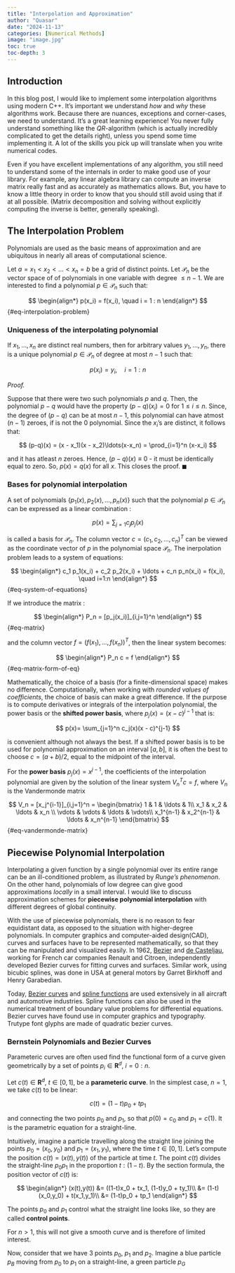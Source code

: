 ```yaml
---
title: "Interpolation and Approximation"
author: "Quasar"
date: "2024-11-13"
categories: [Numerical Methods]      
image: "image.jpg"
toc: true
toc-depth: 3
---
```


## Introduction

In this blog post, I would like to implement some interpolation algorithms using modern C++. It's important we understand *how* and *why* these algorithms work. Because there are nuances, exceptions and corner-cases, we need to understand. It's a great learning experience! You never fully understand something like the $QR$-algorithm (which is actually incredibly complicated to get the details right), unless you spend some time implementing it. A lot of the skills you pick up will translate when you write numerical codes.

Even if you have excellent implementations of any algorithm, you still need to understand some of the internals in order to make good use of your library. For example, any linear algebra library can compute an inverse matrix really fast and as accurately as mathematics allows. But, you have to know a little theory in order to know that you should still avoid using that if at all possible. (Matrix decomposition and solving without explicitly computing the inverse is better, generally speaking). 

## The Interpolation Problem

Polynomials are used as the basic means of approximation and are ubiquitous in nearly all areas of computational science. 

Let $a=x_1 < x_2 < \ldots < x_n = b$ be a grid of distinct points. Let $\mathcal{P}_n$ be the vector space of of polynomials in one variable with degree $\leq n - 1$. We are interested to find a polynomial $p \in \mathcal{P}_n$ such that:

$$
\begin{align*}
p(x_i) = f(x_i), \quad i = 1 : n
\end{align*}
$$ {#eq-interpolation-problem}

::: {#thm-uniqueness-of-the-interpolating-polynomial}

### Uniqueness of the interpolating polynomial

If $x_1,\ldots,x_n$ are distinct real numbers, then for arbitrary values $y_1,\ldots,y_n$, there is a unique polynomial $p\in \mathcal{P}_{n}$ of degree at most $n-1$ such that:

$$p(x_i) = y_i,  \quad i = 1 : n$$
:::

*Proof.*

Suppose that there were two such polynomials $p$ and $q$. Then, the polynomial $p-q$ would have the property $(p-q)(x_i)=0$ for $1 \leq i \leq n$. Since, the degree of $(p-q)$ can be at most $n-1$, this polynomial can have atmost $(n-1)$ zeroes, if is not the $0$ polynomial. Since the $x_i$'s are distinct, it follows that:

$$
(p-q)(x) = (x - x_1)(x - x_2)\ldots(x-x_n) = \prod_{i=1}^n (x-x_i)
$$

and it has atleast $n$ zeroes. Hence, $(p-q)(x)\equiv 0$ - it must be identically equal to zero. So, $p(x) = q(x)$ for all $x$. This closes the proof. $\blacksquare$

### Bases for polynomial interpolation

A set of polynomials $\{p_1(x), p_2(x), \ldots, p_n(x)\}$ such that the polynomial $p \in \mathcal{P}_n$ can be expressed as a linear combination :

$$
p(x) = \sum_{j=1} c_j p_j(x)
$$

is called a basis for $\mathcal{P}_n$. The column vector $c=(c_1,c_2,\ldots,c_n)^T$ can be viewed as the coordinate vector of $p$ in the polynomial space $\mathcal{P}_n$. The inerpolation problem leads to a system of equations:

$$
\begin{align*}
c_1 p_1(x_i) + c_2 p_2(x_i) + \ldots + c_n p_n(x_i) = f(x_i), \quad i=1:n
\end{align*}
$$ {#eq-system-of-equations}

If we introduce the matrix :

$$
\begin{align*}
P_n = [p_j(x_i)]_{i,j=1}^n
\end{align*}
$$ {#eq-matrix}

and the column vector $f=(f(x_1),\ldots,f(x_n))^T$, then the linear system becomes:

$$
\begin{align*}
P_n c = f
\end{align*}
$$ {#eq-matrix-form-of-eq}

Mathematically, the choice of a basis (for a finite-dimensional space) makes no difference. Computationally, when working with *rounded values of coefficients*, the choice of basis can make a great difference. If the purpose is to compute derivatives or integrals of the interpolation polynomial, the power basis or the **shifted power basis**, where $p_j(x) = (x - c)^{j-1}$ that is:

$$
p(x)= \sum_{j=1}^n c_j(x)(x - c)^{j-1}
$$

is convenient although not always the best. If a shifted power basis is to be used for polynomial approximation on an interval $[a,b]$, it is often the best to choose $c = (a + b)/2$, equal to the midpoint of the interval. 

For the **power basis** $p_j(x) = x^{j-1}$, the coefficients of the interpolation polynomial are given by the solution of the linear system $V_n^T c = f$, where $V_n$ is the Vandermonde matrix

$$
V_n = [x_j^{i-1}]_{i,j=1}^n = 
\begin{bmatrix}
1 & 1 & \ldots & 1\\
x_1 & x_2 & \ldots & x_n \\
\vdots & \vdots & \ldots & \vdots\\
x_1^{n-1} & x_2^{n-1} & \ldots & x_n^{n-1}
\end{bmatrix}
$$ {#eq-vandermonde-matrix}

## Piecewise Polynomial Interpolation

Interpolating a given function by a single polynomial over its entire range can be an ill-conditioned problem, as illustrated by *Runge's phenomenon*. On the other hand, polynomials of low degree can give good approximations *locally* in a small interval. I would like to discuss approximation schemes for **piecewise polynomial interpolation** with different degrees of global continuity.

With the use of piecewise polynomials, there is no reason to fear equidistant data, as opposed to the situation with higher-degree polynomials. In computer graphics and computer-aided design(CAD), curves and surfaces have to be represented mathematically, so that they can be manipulated and visualized easily. In 1962, [Bezier](https://en.wikipedia.org/wiki/Pierre_B%C3%A9zier) and [de Casteljau](https://en.wikipedia.org/wiki/Paul_de_Casteljau), working for French car companies Renault and Citroen, independently developed Bezier curves for fitting curves and surfaces. Similar work, using bicubic splines, was done in USA at general motors by Garret Birkhoff and Henry Garabedian. 

Today, [Bezier curves](https://en.wikipedia.org/wiki/B%C3%A9zier_curve) and [spline functions](https://en.wikipedia.org/wiki/Spline_(mathematics)) are used extensively in all aircraft and automotive industries. Spline functions can also be used in the numerical treatment of boundary value problems for differential equations. Bezier curves have found use in computer graphics and typography. Trutype font glyphs are made of quadratic bezier curves. 

### Bernstein Polynomials and Bezier Curves

Parameteric curves are often used find the functional form of a curve given geometrically by a set of points $p_i \in \mathbf{R}^d$, $i=0:n$. 

Let $c(t) \in \mathbf{R}^d$, $t\in[0,1]$, be a **parameteric curve**. In the simplest case, $n=1$, we take $c(t)$ to be linear:

$$
c(t) = (1-t)p_0 + tp_1
$$

and connecting the two points $p_0$ and $p_1$, so that $p(0)=c_0$ and $p_1 = c(1)$. It is the parametric equation for a straight-line. 

Intuitively, imagine a particle travelling along the straight line joining the points $p_0=(x_0,y_0)$ and $p_1=(x_1,y_1)$, where the time $t\in[0,1]$. Let's compute the position $c(t)=(x(t),y(t))$ of the particle at time $t$. The point $c(t)$ divides the straight-line $p_0p_1$ in the proportion $t:(1-t)$. By the section formula, the position vector of $c(t)$ is:

$$
\begin{align*}
(x(t),y(t)) &= ((1-t)x_0 + tx_1, (1-t)y_0 + ty_1)\\
&= (1-t)(x_0,y_0) + t(x_1,y_1)\\
&= (1-t)p_0 + tp_1
\end{align*}
$$

The points $p_0$ and $p_1$ control what the straight line looks like, so they are called **control points**.

For $n > 1$, this will not give a smooth curve and is therefore of limited interest. 

Now, consider that we have $3$ points $p_0$, $p_1$ and $p_2$. Imagine a blue particle $p_B$ moving from $p_0$ to $p_1$ on a straight-line, a green particle $p_G$ 






